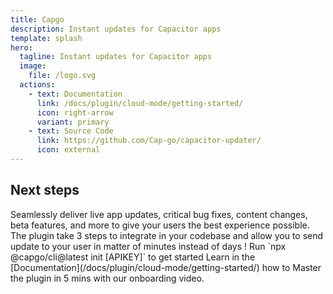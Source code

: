 ```yaml
---
title: Capgo
description: Instant updates for Capacitor apps
template: splash
hero:
  tagline: Instant updates for Capacitor apps
  image:
    file: /logo.svg
  actions:
    - text: Documentation
      link: /docs/plugin/cloud-mode/getting-started/
      icon: right-arrow
      variant: primary
    - text: Source Code
      link: https://github.com/Cap-go/capacitor-updater/
      icon: external
---
```



## Next steps

<CardGrid stagger>
  <Card title="The power of Live Update" icon="rocket">
    Seamlessly deliver live app updates, critical bug fixes, content changes, beta features, and more to give your users the best experience possible.
  </Card>
  <Card title="Easy to integrate" icon="pencil">
    The plugin take 3 steps to integrate in your codebase and allow you to send update to your user in matter of minutes instead of days !
  </Card>
  <Card title="Install" icon="setting">
    Run `npx @capgo/cli@latest init [APIKEY]` to get started
  </Card>
  <Card title="Extensive documentation" icon="open-book">
    Learn in the [Documentation](/docs/plugin/cloud-mode/getting-started/) how to Master the plugin in 5 mins with our onboarding video.
  </Card>
</CardGrid>
